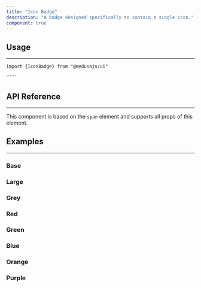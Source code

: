 ```yaml
---
title: "Icon Badge"
description: "A badge designed specifically to contain a single icon."
component: true
---
```


<ComponentExample name="icon-badge-demo" />

## Usage

---

<Snippet>```import {IconBadge} from "@medusajs/ui"```</Snippet>

<Snippet>
  ```<IconBadge><XMark /></IconBadge>```
</Snippet>

## API Reference

---

This component is based on the `span` element and supports all props of this element.

<ComponentProps component="icon-badge" />

## Examples

---

### Base

<ComponentExample name="icon-badge-base" />

### Large

<ComponentExample name="icon-badge-large" />

### Grey

<ComponentExample name="icon-badge-grey" />

### Red

<ComponentExample name="icon-badge-red" />

### Green

<ComponentExample name="icon-badge-green" />

### Blue

<ComponentExample name="icon-badge-blue" />

### Orange

<ComponentExample name="icon-badge-orange" />

### Purple

<ComponentExample name="icon-badge-purple" />